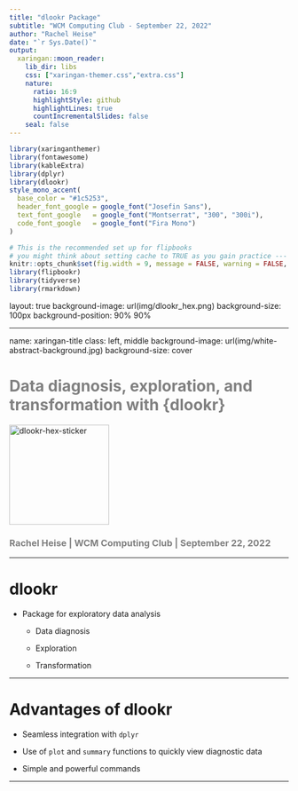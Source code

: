 ```yaml
---
title: "dlookr Package"
subtitle: "WCM Computing Club - September 22, 2022"
author: "Rachel Heise"
date: "`r Sys.Date()`"
output:
  xaringan::moon_reader:
    lib_dir: libs
    css: ["xaringan-themer.css","extra.css"]
    nature:
      ratio: 16:9
      highlightStyle: github
      highlightLines: true
      countIncrementalSlides: false
    seal: false 
---
```


```r
library(xaringanthemer)
library(fontawesome)
library(kableExtra)
library(dplyr)
library(dlookr)
style_mono_accent(
  base_color = "#1c5253",
  header_font_google = google_font("Josefin Sans"),
  text_font_google   = google_font("Montserrat", "300", "300i"),
  code_font_google   = google_font("Fira Mono")
)
```

```r
# This is the recommended set up for flipbooks
# you might think about setting cache to TRUE as you gain practice --- building flipbooks from scratch can be time consuming
knitr::opts_chunk$set(fig.width = 9, message = FALSE, warning = FALSE, comment = "", cache = T)
library(flipbookr)
library(tidyverse)
library(rmarkdown)
```

layout: true
background-image: url(img/dlookr_hex.png)
background-size: 100px
background-position: 90% 90%

---

name: xaringan-title
class: left, middle
background-image: url(img/white-abstract-background.jpg)
background-size: cover

<h1 style="color: gray;">Data diagnosis, exploration, and transformation with {dlookr}</h1>

<img src="img/dlookr_hex.png" alt="dlookr-hex-sticker" width="180" />

<h3 style="color: gray;">Rachel Heise | WCM Computing Club | September 22, 2022</h3>

---

# dlookr

- Package for exploratory data analysis

  - Data diagnosis
  
  - Exploration
  
  - Transformation
  
---


# Advantages of dlookr

- Seamless integration with `dplyr`

- Use of `plot` and `summary` functions to quickly view diagnostic data

- Simple and powerful commands
  
---

